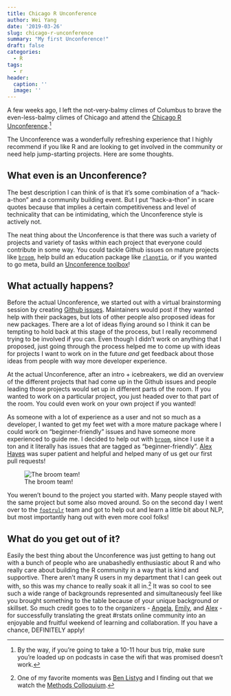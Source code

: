 ```yaml
---
title: Chicago R Unconference
author: Wei Yang
date: '2019-03-26'
slug: chicago-r-unconference
summary: "My first Unconference!"
draft: false
categories:
  - R
tags:
  - r
header:
  caption: ''
  image: ''
---
```


<style>
p.caption {
  font-size: 0.8em;
}
</style>

A few weeks ago, I left the not-very-balmy climes of Columbus to brave the even-less-balmy climes of Chicago and attend the [Chicago R Unconference](https://chirunconf.github.io/).^[By the way, if you're going to take a 10-11 hour bus trip, make sure you're loaded up on podcasts in case the wifi that was promised doesn't work.]

The Unconference was a wonderfully refreshing experience that I highly recommend if you like R and are looking to get involved in the community or need help jump-starting projects. Here are some thoughts. 

## What even is an Unconference?

The best description I can think of is that it's some combination of a "hack-a-thon" and a community building event. But I put "hack-a-thon" in scare quotes because that implies a certain competitiveness and level of technicality that can be intimidating, which the Unconference style is actively not. 

The neat thing about the Unconference is that there was such a variety of projects and variety of tasks within each project that everyone could contribute in some way. You could tackle Github issues on mature projects like [`broom`](https://github.com/tidymodels/broom/), help build an education package like [`rlangtip`](https://github.com/revodavid/rlangtip), or if you wanted to go meta, build an [Unconference toolbox](https://unconf-toolbox.github.io/unconf-guide/)!

## What actually happens?

Before the actual Unconference, we started out with a virtual brainstorming session by creating [Github issues](https://github.com/chirunconf/chirunconf19/issues). Maintainers would post if they wanted help with their packages, but lots of other people also proposed ideas for new packages. There are a lot of ideas flying around so I think it can be tempting to hold back at this stage of the process, but I really recommend trying to be involved if you can. Even though I didn't work on anything that I proposed, just going through the process helped me to come up with ideas for projects I want to work on in the future *and* get feedback about those ideas from people with way more developer experience.  

At the actual Unconference, after an intro + icebreakers, we did an overview of the different projects that had come up in the Github issues and people leading those projects would set up in different parts of the room. If you wanted to work on a particular project, you just headed over to that part of the room. You could even work on your own project if you wanted!

As someone with a lot of experience as a user and not so much as a developer, I wanted to get my feet wet with a more mature package where I could work on "beginner-friendly" issues and have someone more experienced to guide me. I decided to help out with [`broom`](https://github.com/tidymodels/broom/), since I use it a ton and it literally has issues that are tagged as "beginner-friendly". [Alex Hayes](https://twitter.com/alexpghayes) was super patient and helpful and helped many of us get our first pull requests!

![The broom team!](/post/2019-03-26-chicago-r-unconference_files/chirunconf_broom.jpg)

You weren't bound to the project you started with. Many people stayed with the same project but some also moved around. So on the second day I went over to the [`footrulr`](https://github.com/kanishkamisra/footrulr) team and got to help out and learn a little bit about NLP, but most importantly hang out with even more cool folks!

## What do you get out of it?

Easily the best thing about the Unconference was just getting to hang out with a bunch of people who are unabashedly enthusiastic about R and who really care about building the R community in a way that is kind and supportive. There aren't many R users in my department that I can geek out with, so this was my chance to really soak it all in.^[One of my favorite moments was [Ben Listyg](https://twitter.com/BenListyg) and I finding out that we watch the [Methods Colloquium](https://www.youtube.com/channel/UC86eeR0OyCLvtyGBd4RJDNQ).] It was so cool to see such a wide range of backgrounds represented and simultaneously feel like you brought something to the table because of your unique background or skillset. So much credit goes to to the organizers - [Angela](https://twitter.com/CivicAngela), [Emily](https://twitter.com/EmilyRiederer), and [Alex](https://twitter.com/alexpghayes) - for successfully translating the great #rstats online community into an enjoyable and fruitful weekend of learning and collaboration. If you have a chance, DEFINITELY apply!









